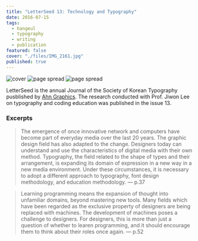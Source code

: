 ```yaml
---
title: "LetterSeed 13: Technology and Typography"
date: 2016-07-15
tags:
  - hangeul
  - typography
  - writing
  - publication
featured: false
cover: "./files/IMG_2161.jpg"
published: true
---
```



<Image alt="cover" src={img0} />
<Image alt="page spread" src={img1} />
<Image alt="page spread" src={img2} />

LetterSeed is the annual Journal of the Society of Korean Typography pusblished by [Ahn Graphics](http://agbook.co.kr/book/1922/). The research conducted with Prof. Jiwon Lee on typography and coding education was published in the issue 13.

### Excerpts

> The emergence of once innovative network and computers have become part of everyday media over the last 20 years. The graphic design field has also adapted to the change. Designers today can understand and use the characteristics of digital media with their own method. Typography, the field related to the shape of types and their arrangement, is expanding its domain of expression in a new way in a new media environment. Under these circumstances, it is necessary to adopt a different approach to typography, font design methodology, and education methodology. — p.37

> Learning programming means the expansion of thought into unfamiliar domains, beyond mastering new tools. Many fields which have been regarded as the exclusive property of designers are being replaced with machines. The development of machines poses a challenge to designers. For designers, this is more than just a question of whether to learen programming, and it should encourage them to think about their roles once again. — p.52
